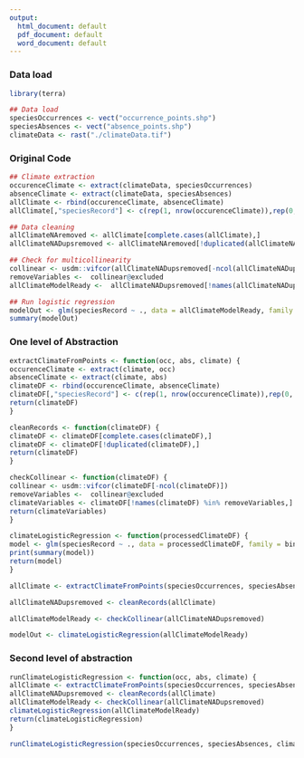 ```yaml
---
output:
  html_document: default
  pdf_document: default
  word_document: default
---
```

### Data load
```r
library(terra)

## Data load
speciesOccurrences <- vect("occurrence_points.shp")
speciesAbsences <- vect("absence_points.shp")
climateData <- rast("./climateData.tif")
```

### Original Code
```{r` eval = F}
## Climate extraction
occurenceClimate <- extract(climateData, speciesOccurrences)
absenceClimate <- extract(climateData, speciesAbsences)
allClimate <- rbind(occurenceClimate, absenceClimate)
allClimate[,"speciesRecord"] <- c(rep(1, nrow(occurenceClimate)),rep(0, nrow(occurenceClimate)))

## Data cleaning
allClimateNAremoved <- allClimate[complete.cases(allClimate),]
allClimateNADupsremoved <- allClimateNAremoved[!duplicated(allClimateNAremoved),]

## Check for multicollinearity
collinear <- usdm::vifcor(allClimateNADupsremoved[-ncol(allClimateNADupsremoved)])
removeVariables <-  collinear@excluded
allClimateModelReady <-  allClimateNADupsremoved[!names(allClimateNADupsremoved) %in% removeVariables]

## Run logistic regression
modelOut <- glm(speciesRecord ~ ., data = allClimateModelReady, family = binomial)
summary(modelOut)
```

### One level of Abstraction
```r
extractClimateFromPoints <- function(occ, abs, climate) {
occurenceClimate <- extract(climate, occ)
absenceClimate <- extract(climate, abs)
climateDF <- rbind(occurenceClimate, absenceClimate)
climateDF[,"speciesRecord"] <- c(rep(1, nrow(occurenceClimate)),rep(0, nrow(occurenceClimate)))
return(climateDF)
}

cleanRecords <- function(climateDF) {
climateDF <- climateDF[complete.cases(climateDF),] 
climateDF <- climateDF[!duplicated(climateDF),]
return(climateDF)
} 

checkCollinear <- function(climateDF) {
collinear <- usdm::vifcor(climateDF[-ncol(climateDF)])
removeVariables <-  collinear@excluded
climateVariables <- climateDF[!names(climateDF) %in% removeVariables,]
return(climateVariables)
}

climateLogisticRegression <- function(processedClimateDF) {
model <- glm(speciesRecord ~ ., data = processedClimateDF, family = binomial)
print(summary(model))
return(model)
}

allClimate <- extractClimateFromPoints(speciesOccurrences, speciesAbsences, climateData)

allClimateNADupsremoved <- cleanRecords(allClimate)

allClimateModelReady <- checkCollinear(allClimateNADupsremoved)

modelOut <- climateLogisticRegression(allClimateModelReady)

```

### Second level of abstraction
```r

runClimateLogisticRegression <- function(occ, abs, climate) {
allClimate <- extractClimateFromPoints(speciesOccurrences, speciesAbsences, climateData)
allClimateNADupsremoved <- cleanRecords(allClimate)
allClimateModelReady <- checkCollinear(allClimateNADupsremoved)
climateLogisticRegression(allClimateModelReady)
return(climateLogisticRegression)
}

runClimateLogisticRegression(speciesOccurrences, speciesAbsences, climateData)
```